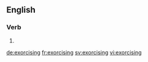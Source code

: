 ==English==

===Verb===
{{head|en}}

# {{present participle of|exorcise}}

[[de:exorcising]]
[[fr:exorcising]]
[[sv:exorcising]]
[[vi:exorcising]]